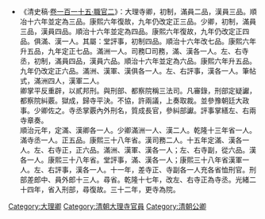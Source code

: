 *《清史稿·[[s:清史稿/卷115|卷一百一十五·職官二]]》：大理寺卿，初制，滿員二品，漢員三品。順冶十六年並定為三品。康熙六年復故，九年仍改定正三品。少卿，初制，滿員三品，漢員四品。順治十六年並定為四品。康熙六年復故，九年仍改定正四品。俱滿、漢一人。其屬：堂評事，初制四品。順治十六年改七品。康熙六年升五品，九年定正七品。滿洲一人。司務□司務，滿、漢各一人。左、右寺丞，初制，滿員四品，漢員六品。順治十六年並定為六品。康熙六年升五品。九年仍改定正六品。滿洲、漢軍、漢俱各一人。左、右評事，漢各一人。筆帖式，滿洲四人，漢軍二人。<br>卿掌平反重辟，以貳邦刑。與刑部、都察院稱三法司。凡審錄，刑部定疑讞，都察院糾覈。獄成，歸寺平決。不協，許兩議，上奏取裁。並參豫朝廷大政事。少卿佐之。寺丞掌覈內外刑名，質成長官，參糾部讞。評事掌繕左、右兩寺章奏。<br>順治元年，定滿、漢卿各一人。少卿滿洲一人、漢二人。乾隆十三年省一人。滿寺丞一人。正五品。康熙三十八年省。漢司務二人。十五年定滿、漢各一人。左、右寺正，正六品。滿洲、漢軍、漢各一人；左、右寺副，從六品。漢各一人。康熙三十八年省。堂評事，滿、漢各一人；康熙三十八年省漢軍一人。左、右評事，漢各一人。十一年，差寺正、寺副各一人充各省恤刑官。刑部差郎中、員外郎十三人。尋省。乾隆十七年，改左、右寺正為寺丞。光緒二十四年，省入刑部，尋復故。三十二年，更寺為院。

[[Category:大理卿|Category:大理卿]]
[[Category:清朝大理寺官員|Category:清朝大理寺官員]]
[[Category:清朝公卿|Category:清朝公卿]]
